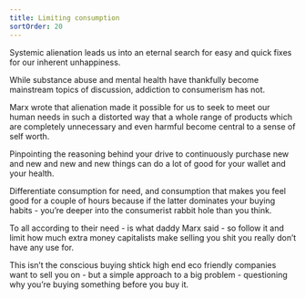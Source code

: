 ```yaml
---
title: Limiting consumption
sortOrder: 20
---
```


Systemic alienation leads us into an eternal search for easy and
quick fixes for our inherent unhappiness.

While substance abuse and mental health have thankfully become mainstream topics of discussion,
addiction to consumerism has not.

Marx wrote that alienation made it possible for us to seek to meet our human needs in
such a distorted way that a whole range of products which are completely unnecessary
and even harmful become central to a sense of self worth.

Pinpointing the reasoning behind your drive to continuously purchase new and new and new
and new things can do a lot of good for your wallet and your health.

Differentiate consumption for need, and consumption that makes you feel good for a couple of hours because if the latter dominates your buying habits - you’re deeper into the consumerist
rabbit hole than you think.

To all according to their need - is what daddy Marx said - so follow it and limit how much
extra money capitalists make selling you shit you really don’t have any use for.

This isn’t the conscious buying shtick high end eco friendly companies want to sell you
on - but a simple approach to a big problem - questioning why you’re buying something
before you buy it.